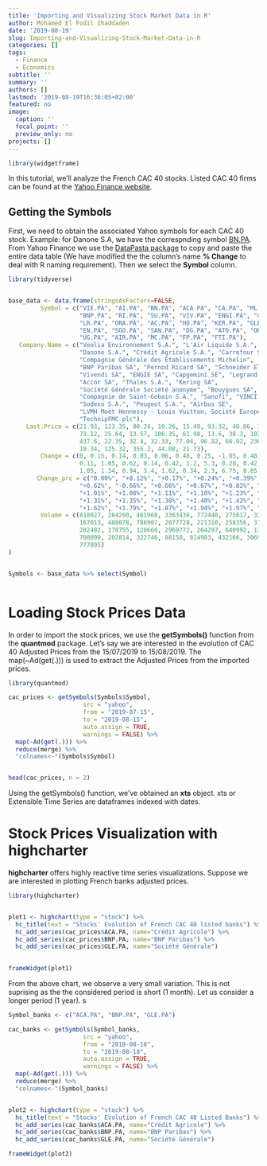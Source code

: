 ```yaml
---
title: 'Importing and Visualizing Stock Market Data in R'
author: Mohamed El Fodil Ihaddaden
date: '2019-08-19'
slug: Importing-and-Visualizing-Stock-Market-Data-in-R
categories: []
tags:
  - Finance
  - Economics
subtitle: ''
summary: ''
authors: []
lastmod: '2019-08-19T16:36:05+02:00'
featured: no
image:
  caption: ''
  focal_point: ''
  preview_only: no
projects: []
---
```


```r
library(widgetframe)

```

In this tutorial, we'll analyze the French CAC 40 stocks. Listed CAC 40 firms can be found at the [Yahoo Finance website](https://finance.yahoo.com/quote/%5EFCHI/components/). 


## Getting the Symbols

First, we need to obtain the associated Yahoo symbols for each CAC 40 stock. Example: for Danone S.A, we have the correspnding symbol [BN.PA](https://finance.yahoo.com/quote/BN.PA?p=BN.PA). From Yahoo Finance we use the [DataPasta package](https://cran.r-project.org/web/packages/datapasta/vignettes/how-to-datapasta.html) to copy and paste the entire data table (We have modified the the column's name **% Change** to deal with R naming requirement). Then we select the **Symbol** column. 

```r

library(tidyverse)


base_data <- data.frame(stringsAsFactors=FALSE,
         Symbol = c("VIE.PA", "AI.PA", "BN.PA", "ACA.PA", "CA.PA", "ML.PA",
                    "BNP.PA", "RI.PA", "SU.PA", "VIV.PA", "ENGI.PA", "CAP.PA",
                    "LR.PA", "ORA.PA", "AC.PA", "HO.PA", "KER.PA", "GLE.PA",
                    "EN.PA", "SGO.PA", "SAN.PA", "DG.PA", "ATO.PA", "OR.PA", "SW.PA",
                    "UG.PA", "AIR.PA", "MC.PA", "FP.PA", "FTI.PA"),
   Company.Name = c("Veolia Environnement S.A.", "L'Air Liquide S.A.",
                    "Danone S.A.", "Crédit Agricole S.A.", "Carrefour SA",
                    "Compagnie Générale des Établissements Michelin",
                    "BNP Paribas SA", "Pernod Ricard SA", "Schneider Electric S.E.",
                    "Vivendi SA", "ENGIE SA", "Capgemini SE", "Legrand SA", "Orange S.A.",
                    "Accor SA", "Thales S.A.", "Kering SA",
                    "Société Générale Société anonyme", "Bouygues SA",
                    "Compagnie de Saint-Gobain S.A.", "Sanofi", "VINCI SA", "Atos SE", "L'Oréal S.A.",
                    "Sodexo S.A.", "Peugeot S.A.", "Airbus SE",
                    "LVMH Moët Hennessy - Louis Vuitton, Société Européenne", "TOTAL S.A.",
                    "TechnipFMC plc"),
     Last.Price = c(21.93, 123.35, 80.24, 10.26, 15.49, 93.32, 40.86, 158.05,
                    73.12, 25.64, 13.57, 106.35, 61.98, 13.6, 38.3, 102.9,
                    437.6, 22.35, 32.4, 32.33, 77.04, 96.82, 66.92, 236.7, 101.6,
                    19.34, 125.32, 355.2, 44.08, 21.73),
         Change = c(0, 0.15, 0.14, 0.03, 0.06, 0.48, 0.25, -1.05, 0.48, 0.17,
                    0.11, 1.05, 0.62, 0.14, 0.42, 1.2, 5.3, 0.28, 0.42, 0.43,
                    1.05, 1.34, 0.94, 3.4, 1.62, 0.34, 2.3, 6.75, 0.85, 0.75),
        Change_prc = c("0.00%", "+0.12%", "+0.17%", "+0.24%", "+0.39%", "+0.52%",
                    "+0.62%", "-0.66%", "+0.66%", "+0.67%", "+0.82%", "+1.00%",
                    "+1.01%", "+1.08%", "+1.11%", "+1.18%", "+1.23%", "+1.29%",
                    "+1.31%", "+1.35%", "+1.38%", "+1.40%", "+1.42%", "+1.46%",
                    "+1.62%", "+1.79%", "+1.87%", "+1.94%", "+1.97%", "+3.57%"),
         Volume = c(818027, 264260, 461968, 3363436, 772440, 275617, 3304556,
                    167013, 408078, 788907, 2077728, 221310, 258356, 3729428,
                    202482, 178755, 128660, 2969772, 264297, 640992, 1164010,
                    708090, 202814, 322746, 88158, 814983, 432166, 306987, 2264031,
                    777895)
)


Symbols <- base_data %>% select(Symbol)



```

# Loading Stock Prices Data

In order to import the stock prices, we use the **getSymbols()** function from the **quantmod** package. Let's say we are interested in the evolution of CAC 40 Adjusted Prices from the 15/07/2019 to 15/08/2019. The map(~Ad(get(.))) is used to extract the Adjusted Prices from the imported prices. 



```r

library(quantmod)

cac_prices <- getSymbols(Symbols$Symbol, 
                     src = "yahoo",
                     from = "2019-07-15",
                     to = "2019-08-15",
                     auto.assign = TRUE,
                     warnings = FALSE) %>% 
  map(~Ad(get(.))) %>% 
  reduce(merge) %>% 
  "colnames<-"(Symbols$Symbol)


head(cac_prices, n = 2) 

```


Using the getSymbols() function, we've obtained an **xts** object. xts or Extensible Time Series are dataframes indexed with dates. 



# Stock Prices Visualization with highcharter

**highcharter** offers highly reactive time series visualizations. Suppose we are interested in plotting French banks adjusted prices. 

```r
library(highcharter)


plot1 <- highchart(type = "stock") %>% 
  hc_title(text = "Stocks' Evolution of French CAC 40 listed banks") %>% 
  hc_add_series(cac_prices$ACA.PA, name="Crédit Agricole") %>% 
  hc_add_series(cac_prices$BNP.PA, name="BNP Paribas") %>% 
  hc_add_series(cac_prices$GLE.PA, name="Société Générale")
  

```

```r
frameWidget(plot1)  
```



From the above chart, we observe a very small variation. This is not suprising as the the considered period is short (1 month). Let us consider a longer period (1 year). 
s

```r

Symbol_banks <- c("ACA.PA", "BNP.PA", "GLE.PA")

cac_banks <- getSymbols(Symbol_banks, 
                     src = "yahoo",
                     from = "2018-08-18",
                     to = "2019-08-18",
                     auto.assign = TRUE,
                     warnings = FALSE) %>% 
  map(~Ad(get(.))) %>% 
  reduce(merge) %>% 
  "colnames<-"(Symbol_banks)


plot2 <- highchart(type = "stock") %>% 
  hc_title(text = "Stocks' Evolution of French CAC 40 Listed Banks") %>% 
  hc_add_series(cac_banks$ACA.PA, name="Crédit Agricole") %>% 
  hc_add_series(cac_banks$BNP.PA, name="BNP Paribas") %>% 
  hc_add_series(cac_banks$GLE.PA, name="Société Générale")

```


```r
frameWidget(plot2) 

```









